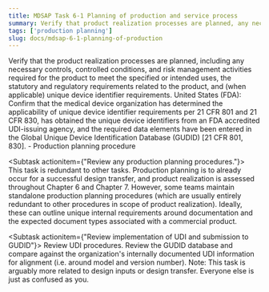 ```yaml
---
title: MDSAP Task 6-1 Planning of production and service process
summary: Verify that product realization processes are planned, any necessary controls, controlled conditions, and risk management activities required for the product to meet its uses and requirements.
tags: ['production planning']
slug: docs/mdsap-6-1-planning-of-production
---
```


<RegLang>
Verify that the product realization processes are planned, including any necessary controls, controlled conditions, and risk management activities required for the product to meet the specified or intended uses, the statutory and regulatory requirements related to the product, and (when applicable) unique device identifier requirements.
United States (FDA): Confirm that the medical device organization has determined the applicability of unique device identifier requirements per 21 CFR 801 and 21 CFR 830, has obtained the unique device identifiers from an FDA accredited UDI-issuing agency, and the required data elements have been entered in the Global Unique Device Identification Database (GUDID) [21 CFR 801, 830].
</RegLang>

<ReportLang>
- Production planning procedure
</ReportLang>

<Subtask actionitem={"Review any production planning procedures."}>
This task is redundant to other tasks.  Production planning is to already occur for a successful design transfer, and product realization is assessed throughout Chapter 6 and Chapter 7. 
However, some teams maintain standalone production planning procedures (which are usually entirely redundant to other procedures in scope of product realization). Ideally, these can outline unique internal requirements around documentation and the expected document types associated with a commercial product. 
</Subtask>

<Subtask actionitem={"Review implementation of UDI and submission to GUDID"}>
Review UDI procedures. Review the GUDID database and compare against the organization's internally documented UDI information for alignment (i.e. around model and version number).
Note: This task is arguably more related to design inputs or design transfer.  Everyone else is just as confused as you. 
</Subtask>



